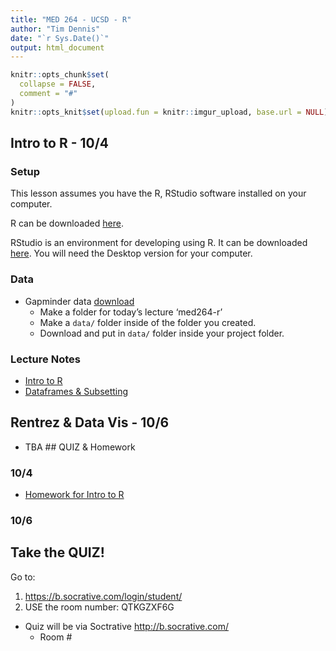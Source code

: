 ```yaml
---
title: "MED 264 - UCSD - R"
author: "Tim Dennis"
date: "`r Sys.Date()`"
output: html_document
---
```


```r
knitr::opts_chunk$set(
  collapse = FALSE,
  comment = "#"
)
knitr::opts_knit$set(upload.fun = knitr::imgur_upload, base.url = NULL)  

```

## Intro to R - 10/4
### Setup

This lesson assumes you have the R, RStudio software installed on your computer.

R can be downloaded [here](https://cran.r-project.org/mirrors.html).

RStudio is an environment for developing using R.
It can be downloaded [here](https://www.rstudio.com/products/rstudio/download/).
You will need the Desktop version for your computer.

### Data 

* Gapminder data [download](gapminder-FiveYearData.csv)
  * Make a folder for today's lecture 'med264-r'
  * Make a `data/` folder inside of the folder you created.
  * Download and put in `data/` folder inside your project folder. 
  

### Lecture Notes 

* [Intro to R](r-intro.html)
* [Dataframes & Subsetting](data-frame-subsetting.html)


## Rentrez & Data Vis - 10/6

* TBA
<!--
* Demo of <https://cran.r-project.org/web/packages/rentrez/index.html>
* Uses <a href="http://www.ncbi.nlm.nih.gov/books/NBK25500/">EUtils API</a>
* For hands on activity install R, RStudio, &amp; rentrez <a href="installr.html">Install</a>
* Examples adapted from the GitHub rentrez tutorial &lt; https://github.com/ropensci/rentrez&gt;
-->
## QUIZ & Homework

### 10/4 

* [Homework for Intro to R](homework-into-r.html)
  
### 10/6 
## Take the QUIZ! 

Go to: 

1. <https://b.socrative.com/login/student/>
2. USE the room number: QTKGZXF6G

* Quiz will be via Soctrative  <http://b.socrative.com/>
  * Room #

<!--
Find an article to use for entrez_search() - you need the DOI
Use entrez_link() to link to databases in ncbi
Print out what databases are linked
Use entrez_fetch() to retreive you db, try 'fasta' format or use ?entrez_fetch to see what other formats work.
Print out the returned object cat() prints a concatenated object, substr will grab a slice of the character returned.
-->
